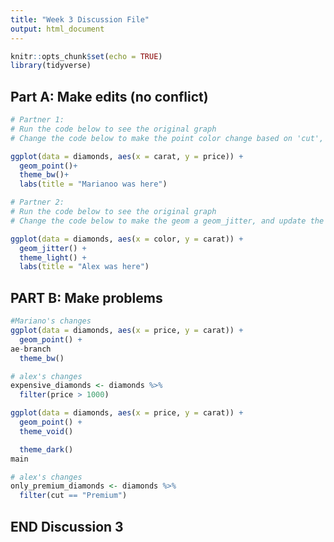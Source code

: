 ```yaml
---
title: "Week 3 Discussion File"
output: html_document
---
```


```r
knitr::opts_chunk$set(echo = TRUE)
library(tidyverse)
```

## Part A: Make edits (no conflict)

```r
# Partner 1: 
# Run the code below to see the original graph
# Change the code below to make the point color change based on 'cut', and update the theme to theme_bw(). Update the title to include your first name. 

ggplot(data = diamonds, aes(x = carat, y = price)) +
  geom_point()+
  theme_bw()+
  labs(title = "Marianoo was here")
```

```r
# Partner 2: 
# Run the code below to see the original graph
# Change the code below to make the geom a geom_jitter, and update the theme to theme_light. Update the title to include your first name. 

ggplot(data = diamonds, aes(x = color, y = carat)) +
  geom_jitter() +
  theme_light() +
  labs(title = "Alex was here")
```

## PART B: Make problems

```r
#Mariano's changes
ggplot(data = diamonds, aes(x = price, y = carat)) +
  geom_point() +
ae-branch
  theme_bw()

# alex's changes
expensive_diamonds <- diamonds %>% 
  filter(price > 1000)

ggplot(data = diamonds, aes(x = price, y = carat)) +
  geom_point() +
  theme_void()

  theme_dark()
main
```

```r
# alex's changes
only_premium_diamonds <- diamonds %>% 
  filter(cut == "Premium")
```

## END Discussion 3
